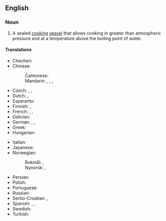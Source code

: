 {{also|pressure-cooker}}

==English==
{{wikipedia|pressure cooking}}

===Noun===
{{en-noun}}

# {{lb|en|cookware}} A sealed [[cook|cooking]] [[vessel]] that allows cooking in greater than atmospheric pressure and at a temperature above the boiling point of water.

====Translations====
{{trans-top|cooking vessel}}
* Chechen: {{t-needed|ce}}
* Chinese:
*: Cantonese: {{t|yue|壓力煲|tr=aat3 lik6 bou1|sc=Hani}}
*: Mandarin: {{t+|cmn|高壓鍋|sc=Hani}}, {{t+|cmn|高压锅|tr=gāoyāguō|sc=Hani}}, {{t+|cmn|壓力鍋|sc=Hani}}, {{t+|cmn|压力锅|tr=yālìguō|sc=Hani}}
* Czech: {{t|cs|papiňák|m}}, {{t|cs|Papinův hrnec|m}}, {{t|cs|tlakový hrnec|m}}
* Dutch: {{t+|nl|hogedrukpan|f}}, {{t+|nl|snelkookpan|f}}
* Esperanto: {{t|eo|premmarmito}}
* Finnish: {{t|fi|painekattila}}, {{t|fi|painekeitin}}
* French: {{t+|fr|cocotte-minute|f}}, {{t+|fr|autocuiseur|m}}, {{t+|fr|marmite à pression}}
* Galician: {{t+|gl|ola de presión|f}}
* German: {{t+|de|Dampfkochtopf|m}}, {{t+|de|Schnellkochtopf|m}}, {{t|de|Dampfdrucktopf|m}}
* Greek: {{t|el|χύτρα ταχύτητας|f}}
* Hungarian: {{t+|hu|kukta}}
{{trans-mid}}
* Italian: {{t|it|pentola a pressione|f}}
* Japanese: {{t|ja|圧力鍋|tr=あつりょくなべ, atsuryoku nabe|sc=Jpan}}
* Norwegian:
*: Bokmål: {{t|nb|trykkoker|m}}, {{t|nb|trykk-koker|m}}
*: Nynorsk: {{t|nn|trykkokar|m}}, {{t|nn|trykk-kokar|m}}
* Persian: {{t+|fa|زودپز|tr=zudpaz}}
* Polish: {{t|pl|szybkowar|m}}
* Portuguese: {{t|pt|panela de pressão|f}}
* Russian: {{t+|ru|скорова́рка|f}}
* Serbo-Croatian: {{t|sh|pretis lonac|m}}, {{t|sh|претис лонац|m|tr=pretis lonac|sc=Cyrl}}
* Spanish: {{t+|es|marmita|f}}, {{t|es|olla de presión|f}}, {{t+|es|olla a presión|f}}
* Swedish: {{t|sv|tryckkokare|c}}
* Turkish: {{t+|tr|düdüklü tencere}}
{{trans-bottom}}